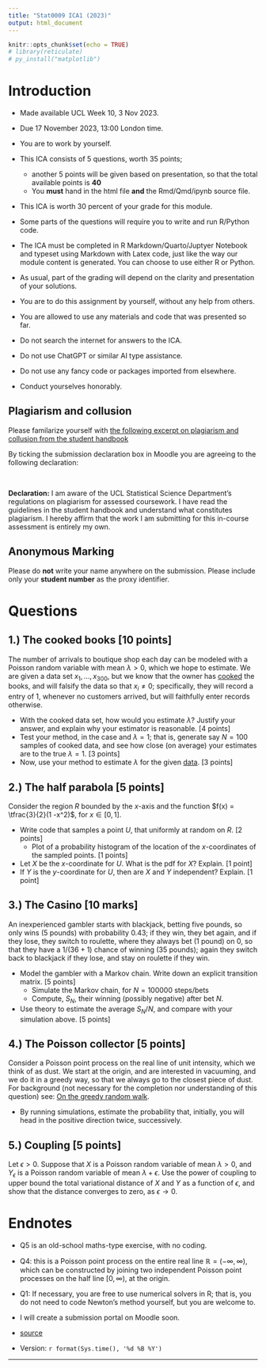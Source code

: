 ```yaml
---
title: "Stat0009 ICA1 (2023)"
output: html_document
---
```


```r
knitr::opts_chunk$set(echo = TRUE)
# library(reticulate)
# py_install("matplotlib")
```



# Introduction

* Made available UCL Week 10, 3 Nov 2023.
* Due 17 November 2023,  13:00 London time.
* You are to work by yourself. 
* This ICA consists of 5 questions, worth 35 points;
  * another 5 points will be given based on presentation, so that the total available points is **40** 
  * You **must**  hand in the html file **and**    the Rmd/Qmd/ipynb source file.
* This ICA is worth 30 percent of your grade for this module.
* Some parts of the questions will require you to write and run R/Python code.
* The ICA must be completed in R Markdown/Quarto/Juptyer Notebook and typeset using  Markdown with Latex code, just like the way our module content is generated.  You can choose to use either R or Python.

* As usual, part of the grading will depend on the clarity and presentation of your solutions.
*  You are to do this assignment by yourself, without any help from others.
*  You are allowed to use any materials and code that was presented so far.
*  Do not search the internet for answers to the ICA.
*  Do not use ChatGPT or similar AI type assistance.
*  Do not use any fancy code or packages imported from elsewhere.
*  Conduct yourselves honorably.



##  Plagiarism and collusion

Please familarize yourself with [the following excerpt on plagiarism and collusion from the student handbook ](https://tsoo-math.github.io/ucl/Plagiarism-Collusion.pdf)


By ticking the submission declaration box in Moodle you are agreeing to the following declaration:

<br>

**Declaration:** I am aware of the UCL Statistical Science Department's regulations on plagiarism for assessed coursework. I have read the guidelines in the student handbook and understand what constitutes plagiarism. I hereby affirm that the work I am submitting for this in-course assessment is entirely my own.



## Anonymous Marking 

Please do **not** write your name anywhere on the submission. Please include only your **student number** as the proxy identifier.





# Questions

## 1.) The cooked books [10 points]

The number of arrivals to boutique shop each day can be modeled with a Poisson random variable with mean $\lambda >0$, which we hope to estimate.  We are given a data set $x_1, \ldots, x_{300}$, but we know that the owner has [cooked](https://www.investopedia.com/terms/c/cookthebooks.asp#:~:text=Cook%20the%20books%20is%20a,up%20its%20earnings%20or%20profit.) the books, and will falsify the data so that $x_i \not = 0$; specifically, they will record a entry of $1$, whenever no customers arrived, but will faithfully enter records otherwise.


* With the cooked data set, how would you estimate $\lambda$?  Justify your answer, and explain why your estimator is reasonable. [4 points]
* Test your method, in the case and $\lambda =1$; that is, generate say $N=100$ samples of cooked data, and see how close (on average) your estimates are to the true $\lambda =1$.  [3 points]
* Now, use your method to estimate $\lambda$ for the given [data](https://tsoo-math.github.io/ucl4/cook.csv). [3 points]
  
## 2.) The half parabola [5 points]

Consider the region $R$ bounded by the $x$-axis and the function $f(x) = \tfrac{3}{2}(1 -x^2)$, for $x \in [0,1]$.  

* Write code that samples a point $U$, that  uniformly at random on $R$. [2 points]
    * Plot of a probability histogram of the location of the $x$-coordinates of the sampled points. [1 points]
* Let $X$ be the $x$-coordinate for $U$.  What is the pdf for $X$?  Explain. [1 point]
* If $Y$ is the $y$-coordinate for $U$, then are $X$ and $Y$ independent?  Explain.  [1 point]


## 3.) The Casino [10 marks]

An inexperienced gambler starts with blackjack, betting five pounds, so only wins (5 pounds) with probability $0.43$; if they win, they bet again, and if they lose, they switch to roulette, where they always bet (1 pound)  on $0$, so that they have a $1/(36+1)$ chance of winning (35 pounds); again they switch back to blackjack if they lose, and stay on roulette if they win.
  
  * Model the gambler with a Markov chain.  Write down an explicit transition matrix. [5 points]
    * Simulate the Markov chain, for $N=100000$ steps/bets
    * Compute,  $S_{N}$, their winning (possibly negative) after bet $N$.
  * Use theory to estimate the average $S_{N}/N$, and compare with your simulation above. [5 points]


## 4.) The Poisson collector [5 points]

Consider a Poisson point process on the real line of unit intensity, which we think of as dust.  We start at the origin, and are interested in vacuuming, and we do it in a greedy way, so that we always go to the closest piece of dust.  For background (not necessary for the completion nor understanding of this question) see: [On the greedy random walk](https://link.springer.com/article/10.1007/s11134-011-9246-x).

* By running simulations, estimate the probability that, initially, you will head in the positive direction twice, successively.

## 5.) Coupling [5 points]

Let $\epsilon >0$. Suppose that $X$ is a Poisson random variable of mean $\lambda >0$, and $Y_{\epsilon}$ is a Poisson random variable of mean $\lambda + \epsilon$.  Use the power of coupling to upper bound the total variational distance of $X$ and $Y$ as a function of $\epsilon$, and show that the distance converges to zero, as $\epsilon \to 0$.


# Endnotes

* Q5 is an old-school maths-type exercise, with no coding.

* Q4: this is a Poisson point process on the entire real line $\mathbb{R}=(-\infty, \infty)$, which can be constructed by joining two independent Poisson point processes on the half line $[0, \infty)$, at the origin.

* Q1:  If necessary, you are free to use numerical solvers in R; that is, you do not need to code Newton's method yourself, but you are welcome to.

* I will create a submission portal on Moodle soon.


* [source](https://tsoo-math.github.io/ucl4/2023-ica1-stat9-release.Rmd)
* Version: `r format(Sys.time(), '%d %B %Y')`




<hr>
<br>
<br>
<br>